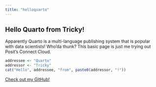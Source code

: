 ```yaml
---
title: "helloquarto"
---
```


## Hello Quarto from Tricky!

Apparently Quarto is a multi-language publishing system that is popular with data scientists! Who'da thunk? This basic page is just me trying out Posit's Connect Cloud.

```r
addressee <- "Quarto"
addressor <- "Tricky"
cat("Hello", addressee, "from", paste0(addressor, "!"))
```

[Check out my GitHub!](https://github.com/patrickholley){target="\_blank"}
